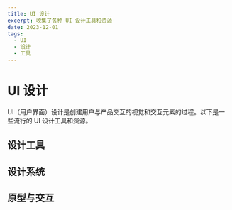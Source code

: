 ```yaml
---
title: UI 设计
excerpt: 收集了各种 UI 设计工具和资源
date: 2023-12-01
tags:
  - UI
  - 设计
  - 工具
---
```


# UI 设计

UI（用户界面）设计是创建用户与产品交互的视觉和交互元素的过程。以下是一些流行的 UI 设计工具和资源。

## 设计工具

<ResourceGrid>
  <ResourceCard 
    title="Figma" 
    description="基于浏览器的协作设计工具" 
    url="https://www.figma.com" 
    icon="🎨" 
    tags={["设计", "协作", "原型"]}
    featured
  />
  <ResourceCard 
    title="Adobe XD" 
    description="用于 Web 和移动应用的 UI/UX 设计工具" 
    url="https://www.adobe.com/products/xd.html" 
    icon="✏️" 
    tags={["Adobe", "设计", "原型"]}
    featured
  />
  <ResourceCard 
    title="Sketch" 
    description="macOS 上的数字设计工具" 
    url="https://www.sketch.com" 
    icon="💎" 
    tags={["macOS", "设计", "矢量"]}
  />
</ResourceGrid>

## 设计系统

<ResourceGrid>
  <ResourceCard 
    title="Material Design" 
    description="Google 的设计系统" 
    url="https://material.io" 
    icon="🧩" 
    tags={["Google", "设计系统", "组件"]}
  />
  <ResourceCard 
    title="Apple Human Interface Guidelines" 
    description="Apple 的设计指南" 
    url="https://developer.apple.com/design/human-interface-guidelines" 
    icon="🍎" 
    tags={["Apple", "设计指南", "iOS"]}
  />
  <ResourceCard 
    title="Fluent Design System" 
    description="Microsoft 的设计系统" 
    url="https://www.microsoft.com/design/fluent" 
    icon="🪟" 
    tags={["Microsoft", "设计系统", "Windows"]}
  />
</ResourceGrid>

## 原型与交互

<ResourceGrid>
  <ResourceCard 
    title="Framer" 
    description="交互式设计和原型工具" 
    url="https://www.framer.com" 
    icon="🖼️" 
    tags={["原型", "交互", "动画"]}
  />
  <ResourceCard 
    title="ProtoPie" 
    description="高保真交互原型工具" 
    url="https://www.protopie.io" 
    icon="🥧" 
    tags={["原型", "交互", "高保真"]}
  />
  <ResourceCard 
    title="InVision" 
    description="数字产品设计平台" 
    url="https://www.invisionapp.com" 
    icon="👁️" 
    tags={["原型", "协作", "设计"]}
  />
</ResourceGrid>
